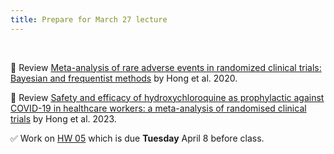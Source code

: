```yaml
---
title: Prepare for March 27 lecture
---
```


<br>

📖 Review [Meta-analysis of rare adverse events in randomized clinical trials: Bayesian and frequentist methods](pdfs/Hong2020ClinicalTrials.pdf) by Hong et al. 2020.

📖 Review [Safety and efficacy of hydroxychloroquine as prophylactic against COVID-19 in healthcare workers: a meta-analysis of randomised clinical trials](pdfs/Hong2023BMJOpen.pdf) by Hong et al. 2023.

✅ Work on [HW 05](https://biostat725-sp25.netlify.app/hw/hw-05) which is due **Tuesday** April 8 before class.
